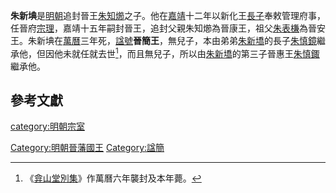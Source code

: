 {{CJK-New-Char|3649}}
'''朱新㙉'''{{BD|1516年||1575年|catIdx=Z朱}}是[[明朝|明朝]]追封晉王[[朱知㸅|朱知㸅]]之子。他在[[嘉靖|嘉靖]]十二年以新化王[[長子|長子]]奉敕管理府事，任晉府[[宗理|宗理]]，嘉靖十五年嗣封晉王，追封父親朱知㸅為晉康王，祖父[[朱表槏|朱表槏]]為晉安王。朱新㙉在[[萬曆|萬曆]]三年死，[[諡號|諡號]]'''晉簡王'''，無兒子，本由弟弟[[朱新墧|朱新墧]]的長子[[朱慎鏡|朱慎鏡]]繼承他，但因他未就任就去世<ref>《[[弇山堂別集|弇山堂別集]]》作萬曆六年襲封及本年薨。</ref>，而且無兒子，所以由[[朱新墧|朱新墧]]的第三子晉惠王[[朱慎鋷|朱慎鋷]]繼承他。

{{s-start}}
{{s-before|從父端王[[朱知烊|朱知烊]]|晉王}}
{{s-title|[[明朝藩王列表_(晉王系)|明晉國宗理]]|1533年－1536年<br>'''[[明朝藩王列表_(晉王系)|明晉國國王]]'''<br>1536年－1575年}}
{{s-after|侄子敬王[[朱慎鏡|朱慎鏡]]|晉府宗理}}
{{end}}

==參考文獻==
<div class="references-small">
<references></references>
</div>

[[category:明朝宗室|category:明朝宗室]]
[[Category:明朝晉藩國王|Category:明朝晉藩國王]]
[[Category:諡簡|Category:諡簡]]